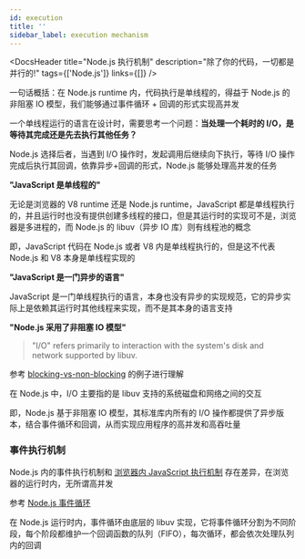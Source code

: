 ```yaml
---
id: execution
title: ''
sidebar_label: execution mechanism
---
```



<DocsHeader
  title="Node.js 执行机制"
  description="除了你的代码，一切都是并行的!"
  tags={['Node.js']}
  links={[]}
/>

<!-- -->


一句话概括：在 Node.js runtime 内，代码执行是单线程的，得益于 Node.js 的非阻塞 IO 模型，我们能够通过事件循环 + 回调的形式实现高并发

一个单线程运行的语言在设计时，需要思考一个问题：**当处理一个耗时的 I/O，是等待其完成还是先去执行其他任务？**

Node.js 选择后者，当遇到 I/O 操作时，发起调用后继续向下执行，等待 I/O 操作完成后执行其回调，依靠异步+回调的形式，Node.js 能够处理高并发的任务

**"JavaScript 是单线程的"**

无论是浏览器的 V8 runtime 还是 Node.js runtime，JavaScript 都是单线程执行的，并且运行时也没有提供创建多线程的接口，但是其运行时的实现可不是，浏览器是多进程的，而 Node.js 的 libuv（异步 IO 库）则有线程池的概念

即，JavaScript 代码在 Node.js 或者 V8 内是单线程执行的，但是这不代表 Node.js 和 V8 本身是单线程实现的

**"JavaScript 是一门异步的语言"**

JavaScript 是一门单线程执行的语言，本身也没有异步的实现规范，它的异步实际上是依赖其运行时其他线程来实现，而不是其本身的语言支持

**"Node.js 采用了非阻塞 IO 模型"**

> "I/O" refers primarily to interaction with the system's disk and network supported by libuv.

参考 [blocking-vs-non-blocking](https://nodejs.org/en/docs/guides/blocking-vs-non-blocking/) 的例子进行理解

在 Node.js 中，I/O 主要指的是 libuv 支持的系统磁盘和网络之间的交互

即，Node.js 基于非阻塞 IO 模型，其标准库内所有的 I/O 操作都提供了异步版本，结合事件循环和回调，从而实现应用程序的高并发和高吞吐量

### 事件执行机制

Node.js 内的事件执行机制和 [浏览器内 JavaScript 执行机制](https://7k7k.life/core_concept/js/common.html#%E6%89%A7%E8%A1%8C%E6%9C%BA%E5%88%B6) 存在差异，在浏览器的运行时内，无所谓高并发

参考 [Node.js 事件循环](https://nodejs.org/zh-cn/docs/guides/event-loop-timers-and-nexttick/)

在 Node.js 运行时内，事件循环由底层的 libuv 实现，它将事件循环分割为不同阶段，每个阶段都维护一个回调函数的队列（FIFO），每次循环，都会依次处理队列内的回调
